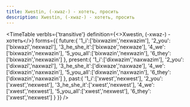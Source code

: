 ```yaml
---
title: Xwestin, (-xwaz-) - хотеть, просить
description: Xwestin, (-xwaz-) - хотеть, просить
---
```



<TimeTable
    verbIs={'transitive'}
    definition={<>Xwestin, (-xwaz-) - <Vt/> хотеть</>}
    forms={{
        future:{
            '1_i':['bixwazim','nexwazim'],
            '2_you':['bixwazî','nexwazî'],
            '3_he_she_it':['bixwaze','nexwaze'],
            '4_we':['bixwazin','nexwazin'],
            '5_you_all':['bixwazin','nexwazin'],
            '6_they':['bixwazin','nexwazin']
        },
        present:{
            '1_i':['dixwazim','naxwazim'],
            '2_you':['dixwazî','naxwazî'],
            '3_he_she_it':['dixwaze','naxwaze'],
            '4_we':['dixwazin','naxwazin'],
            '5_you_all':['dixwazin','naxwazin'],
            '6_they':['dixwazin','naxwazin']
        },
        past:{
            '1_i':['xwest','nexwest'],
            '2_you':['xwest','nexwest'],
            '3_he_she_it':['xwest','nexwest'],
            '4_we':['xwest','nexwest'],
            '5_you_all':['xwest','nexwest'],
            '6_they':['xwest','nexwest']
        }
    }}
/>